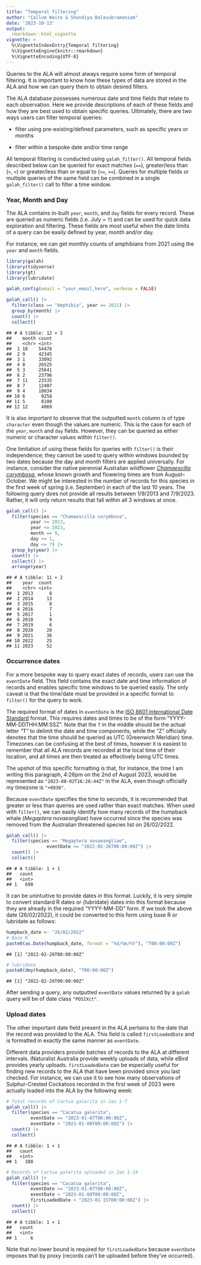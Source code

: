 ```yaml
---
title: "Temporal filtering"
author: "Callum Waite & Shandiya Balasubramaniam"
date: '2023-10-13'
output:
  rmarkdown::html_vignette
vignette: >
  %\VignetteIndexEntry{Temporal filtering}
  %\VignetteEngine{knitr::rmarkdown}
  %\VignetteEncoding{UTF-8}
---
```




Queries to the ALA will almost always require some form of temporal filtering. It is important to know how these types of data are stored in the ALA and how we can query them to obtain desired filters.

The ALA database possesses numerous date and time fields that relate to each observation. Here we provide descriptions of each of these fields and how they are best used to obtain specific queries. Ultimately, there are two ways users can filter temporal queries:

-   filter using pre-existing/defined parameters, such as specific years or months

-   filter within a bespoke date and/or time range

All temporal filtering is conducted using `galah_filter()`. All temporal fields described below can be queried for exact matches (`==`), greater/less than (`>`, `<`) or greater/less than or equal to (`<=`, `>=`). Queries for multiple fields or multiple queries of the same field can be combined in a single `galah_filter()` call to filter a time window.

### Year, Month and Day

The ALA contains in-built `year`, `month`, and `day` fields for every record. These are queried as numeric fields (i.e. July = `7`) and can be used for quick data exploration and filtering. These fields are most useful when the date limits of a query can be easily defined by year, month and/or day.

For instance, we can get monthly counts of amphibians from 2021 using the `year` and `month` fields.



```r
library(galah)
library(tidyverse)
library(gt)
library(lubridate)
```

```r
galah_config(email = "your_email_here", verbose = FALSE)
```

```r
galah_call() |>
  filter(class == "Amphibia", year == 2021) |>
  group_by(month) |>
  count() |>
  collect()
```

```
## # A tibble: 12 × 2
##    month count
##    <chr> <int>
##  1 10    54478
##  2 9     42345
##  3 1     33092
##  4 8     26525
##  5 3     25641
##  6 2     23796
##  7 11    23535
##  8 7     12407
##  9 4     10034
## 10 6      9258
## 11 5      8100
## 12 12     4069
```

It is also important to observe that the outputted `month` column is of type 
`character` even though the values are numeric. This is the case for each of the 
`year`, `month` and `day` fields. However, they can be queried as either numeric 
or character values within `filter()`.

One limitation of using these fields for queries with `filter()` is their 
independence; they cannot be used to query within windows bounded by two dates 
because the day and month filters are applied universally. For instance, consider 
the native perennial Australian wildflower 
[*Chamaescilla corymbosa*](https://bie.ala.org.au/species/https://id.biodiversity.org.au/node/apni/2920316), 
whose known growth and flowering times are from August–October. We might be 
interested in the number of records for this species in the first week of spring 
(i.e. September) in each of the last 10 years. The following query does not 
provide all results between 1/9/2013 and 7/9/2023. Rather, it will only return 
results that fall within all 3 windows at once.


```r
galah_call() |>
  filter(species == "Chamaescilla corymbosa",
         year >= 2013, 
         year <= 2023, 
         month == 9, 
         day >= 1, 
         day <= 7) |>
  group_by(year) |>
  count() |>
  collect() |>
  arrange(year)
```

```
## # A tibble: 11 × 2
##    year  count
##    <chr> <int>
##  1 2013      8
##  2 2014     13
##  3 2015      8
##  4 2016      7
##  5 2017      1
##  6 2018      9
##  7 2019      6
##  8 2020     20
##  9 2021     36
## 10 2022     25
## 11 2023     52
```

### Occurrence dates

For a more bespoke way to query exact dates of records, users can use the 
`eventDate` field. This field contains the exact date and time information of 
records and enables specific time windows to be queried easily. The only caveat 
is that the time/date must be provided in a specific format to `filter()` for 
the query to work. 

The required format of dates in `eventDate` is the 
[ISO 8601 International Date Standard](https://en.wikipedia.org/wiki/ISO_8601) 
format. This requires dates and times to be of the form "YYYY-MM-DDTHH:MM:SSZ". 
Note that the `T` in the middle should be the actual letter "T" to delimit the 
date and time components, while the "Z" officially denotes that the time should 
be queried as UTC (Greenwich Meridian) time. Timezones can be confusing at the 
best of times, however it is easiest to remember that all ALA records are 
recorded at the local time of their location, and all times are then treated as 
effectively being UTC times.

The upshot of this specific formatting is that, for instance, the time I am 
writing this paragraph, 4:26pm on the 2nd of August 2023, would be represented 
as `"2023-08-02T16:26:44Z"` in the ALA, even though officially my timezone is 
`"+0930"`.

Because `eventDate` specifies the time to seconds, it is recommended that 
greater or less than queries are used rather than exact matches. When used with 
`filter()`, we can easily identify how many records of the humpback whale 
(*Megaptera novaeangliae*) have occurred since the species was removed from the 
Australian threatened species list on 26/02/2022.


```r
galah_call() |>
  filter(species == "Megaptera novaeangliae", 
               eventDate >= "2022-02-26T00:00:00Z") |>
  count() |>
  collect()
```

```
## # A tibble: 1 × 1
##   count
##   <int>
## 1   690
```

It can be unintuitive to provide dates in this format. Luckily, it is very 
simple to convert standard R dates or {lubridate} dates into this format because 
they are already in the required "YYYY-MM-DD" form. If we took the above date 
(26/02/2022), it could be converted to this form using base R or lubridate as 
follows:


```r
humpback_date <- "26/02/2022"
# Base R
paste0(as.Date(humpback_date, format = "%d/%m/%Y"), "T00:00:00Z")
```

```
## [1] "2022-02-26T00:00:00Z"
```

```r
# lubridate
paste0(dmy(humpback_date), "T00:00:00Z")
```

```
## [1] "2022-02-26T00:00:00Z"
```
After sending a query, any outputted `eventDate` values returned by a `galah` 
query will be of date class `"POSIXct"`.

### Upload dates

The other important date field present in the ALA pertains to the date that the 
record was provided to the ALA. This field is called `firstLoadedDate` and is 
formatted in exactly the same manner as `eventDate`.

Different data providers provide batches of records to the ALA at different 
intervals. iNaturalist Australia provide weekly uploads of data, while eBird 
provides yearly uploads. `firstLoadedDate` can be especially useful for finding 
new records to the ALA that have been provided since you last checked. For 
instance, we can use it to see how many observations of Sulphur-Crested 
Cockatoos recorded in the first week of 2023 were actually loaded into the ALA 
by the following week:


```r
# Total records of Cactua galerita in Jan 1-7
galah_call() |>
  filter(species == "Cacatua galerita",
         eventDate >= "2023-01-07T00:00:00Z", 
         eventDate < "2023-01-08T00:00:00Z") |>
  count() |>
  collect()
```

```
## # A tibble: 1 × 1
##   count
##   <int>
## 1   388
```


```r
# Records of Cactua galerita uploaded in Jan 1-14
galah_call() |>
  filter(species == "Cacatua galerita",
         eventDate >= "2023-01-07T00:00:00Z", 
         eventDate < "2023-01-08T00:00:00Z",
         firstLoadedDate < "2023-01-15T00:00:00Z") |>
  count() |>
  collect()
```

```
## # A tibble: 1 × 1
##   count
##   <int>
## 1     6
```

Note that no lower bound is required for `firstLoadedDate` because `eventDate` 
imposes that by proxy (records can't be uploaded before they've occurred).
